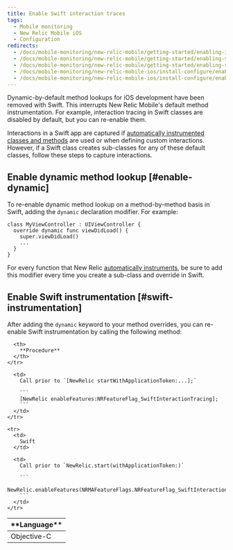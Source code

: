 ```yaml
---
title: Enable Swift interaction traces
tags:
  - Mobile monitoring
  - New Relic Mobile iOS
  - Configuration
redirects:
  - /docs/mobile-monitoring/new-relic-mobile/getting-started/enabling-interaction-tracing-swift
  - /docs/mobile-monitoring/new-relic-mobile/getting-started/enabling-swift-interaction-tracing
  - /docs/mobile-monitoring/new-relic-mobile/getting-started/enabling-swift-interaction-traces
  - /docs/mobile-monitoring/new-relic-mobile-ios/install-configure/enabling-swift-interaction-traces
  - /docs/mobile-monitoring/new-relic-mobile-ios/install-configure/enable-swift-interaction-traces
---
```


Dynamic-by-default method lookups for iOS development have been removed with Swift. This interrupts New Relic Mobile's default method instrumentation. For example, interaction tracing in Swift classes are disabled by default, but you can re-enable them.

Interactions in a Swift app are captured if [automatically instrumented classes and methods](/docs/mobile-monitoring/new-relic-mobile-ios/install-configure/work-ios-sdk-api#h2-Automatically-instrumented-classes-and-methods) are used or when defining custom interactions. However, if a Swift class creates sub-classes for any of these default classes, follow these steps to capture interactions.

## Enable dynamic method lookup [#enable-dynamic]

To re-enable dynamic method lookup on a method-by-method basis in Swift, adding the `dynamic` declaration modifier. For example:

```
class MyViewController : UIViewController {
  override dynamic func viewDidLoad() {
    super.viewDidLoad()
    ...
  }
}
```

For every function that New Relic [automatically instruments](/docs/mobile-monitoring/mobile-sdk-api/new-relic-mobile-sdk-api/working-ios-sdk-api#h2-Automatically-instrumented-classes-and-methods), be sure to add this modifier every time you create a sub-class and override in Swift.

## Enable Swift instrumentation [#swift-instrumentation]

After adding the `dynamic` keyword to your method overrides, you can re-enable Swift instrumentation by calling the following method:

<table>
  <thead>
    <tr>
      <th style={{ width: "150px" }}>
        **Language**
      </th>

      <th>
        **Procedure**
      </th>
    </tr>
  </thead>

  <tbody>
    <tr>
      <td>
        Objective-C
      </td>

      <td>
        Call prior to `[NewRelic startWithApplicationToken:...];`

        ```
        [NewRelic enableFeatures:NRFeatureFlag_SwiftInteractionTracing];
        ```
      </td>
    </tr>

    <tr>
      <td>
        Swift
      </td>

      <td>
        Call prior to `NewRelic.start(withApplicationToken:)`

        ```
        NewRelic.enableFeatures(NRMAFeatureFlags.NRFeatureFlag_SwiftInteractionTracing)
        ```
      </td>
    </tr>
  </tbody>
</table>
